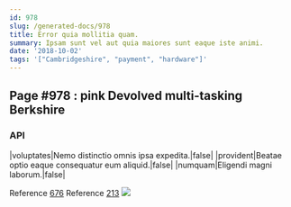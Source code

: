 ```yaml
---
id: 978
slug: /generated-docs/978
title: Error quia mollitia quam.
summary: Ipsam sunt vel aut quia maiores sunt eaque iste animi.
date: '2018-10-02'
tags: '["Cambridgeshire", "payment", "hardware"]'
---
```


## Page #978 : pink Devolved multi-tasking Berkshire
### API

|voluptates|Nemo distinctio omnis ipsa expedita.|false|
|provident|Beatae optio eaque consequatur eum aliquid.|false|
|numquam|Eligendi magni laborum.|false|

Reference [676](/generated-docs/676)
Reference [213](/generated-docs/213)
![](/assets/cats-3.jpg)


